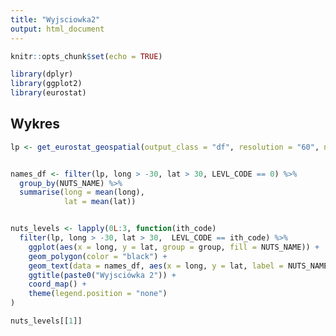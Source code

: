 ```yaml
---
title: "Wyjsciowka2"
output: html_document
---
```


```r
knitr::opts_chunk$set(echo = TRUE)

library(dplyr)
library(ggplot2)
library(eurostat)

```

## Wykres



```r

lp <- get_eurostat_geospatial(output_class = "df", resolution = "60", nuts_level = "all")


names_df <- filter(lp, long > -30, lat > 30, LEVL_CODE == 0) %>%
  group_by(NUTS_NAME) %>% 
  summarise(long = mean(long),
            lat = mean(lat))


nuts_levels <- lapply(0L:3, function(ith_code) 
  filter(lp, long > -30, lat > 30,  LEVL_CODE == ith_code) %>% 
    ggplot(aes(x = long, y = lat, group = group, fill = NUTS_NAME)) + 
    geom_polygon(color = "black") +
    geom_text(data = names_df, aes(x = long, y = lat, label = NUTS_NAME), inherit.aes = FALSE) +
    ggtitle(paste0("Wyjsciówka 2")) +
    coord_map() +
    theme(legend.position = "none")
)

nuts_levels[[1]]



```

